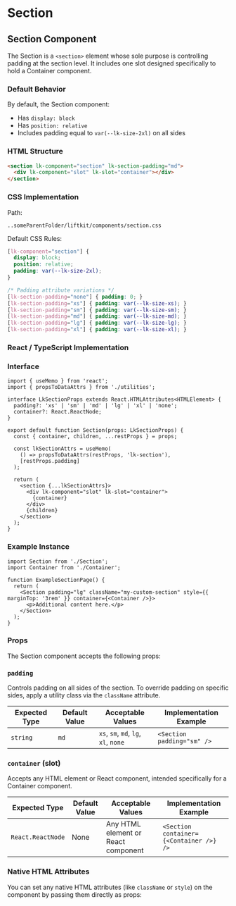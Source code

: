 # Section

## Section Component

The Section is a `<section>` element whose sole purpose is controlling padding at the section level. It includes one slot designed specifically to hold a Container component.

### Default Behavior

By default, the Section component:

- Has `display: block`
- Has `position: relative`
- Includes padding equal to `var(--lk-size-2xl)` on all sides

### HTML Structure

```html
<section lk-component="section" lk-section-padding="md">
  <div lk-component="slot" lk-slot="container"></div>
</section>
```

### CSS Implementation

Path:

```
..someParentFolder/liftkit/components/section.css
```

Default CSS Rules:

```css
[lk-component="section"] {
  display: block;
  position: relative;
  padding: var(--lk-size-2xl);
}

/* Padding attribute variations */
[lk-section-padding="none"] { padding: 0; }
[lk-section-padding="xs"] { padding: var(--lk-size-xs); }
[lk-section-padding="sm"] { padding: var(--lk-size-sm); }
[lk-section-padding="md"] { padding: var(--lk-size-md); }
[lk-section-padding="lg"] { padding: var(--lk-size-lg); }
[lk-section-padding="xl"] { padding: var(--lk-size-xl); }
```

### React / TypeScript Implementation

### Interface

```tsx
import { useMemo } from 'react';
import { propsToDataAttrs } from './utilities';

interface LkSectionProps extends React.HTMLAttributes<HTMLElement> {
  padding?: 'xs' | 'sm' | 'md' | 'lg' | 'xl' | 'none';
  container?: React.ReactNode;
}

export default function Section(props: LkSectionProps) {
  const { container, children, ...restProps } = props;

  const lkSectionAttrs = useMemo(
    () => propsToDataAttrs(restProps, 'lk-section'),
    [restProps.padding]
  );

  return (
    <section {...lkSectionAttrs}>
      <div lk-component="slot" lk-slot="container">
        {container}
      </div>
      {children}
    </section>
  );
}
```

### Example Instance

```tsx
import Section from './Section';
import Container from './Container';

function ExampleSectionPage() {
  return (
    <Section padding="lg" className="my-custom-section" style={{ marginTop: '3rem' }} container={<Container />}>
      <p>Additional content here.</p>
    </Section>
  );
}
```

### Props

The Section component accepts the following props:

### `padding`

Controls padding on all sides of the section. To override padding on specific sides, apply a utility class via the `className` attribute.

| **Expected Type** | **Default Value** | **Acceptable Values** | **Implementation Example** |
| --- | --- | --- | --- |
| `string` | `md` | `xs`, `sm`, `md`, `lg`, `xl`, `none` | `<Section padding="sm" />` |

### `container` (slot)

Accepts any HTML element or React component, intended specifically for a Container component.

| **Expected Type** | **Default Value** | **Acceptable Values** | **Implementation Example** |
| --- | --- | --- | --- |
| `React.ReactNode` | None | Any HTML element or React component | `<Section container={<Container />} />` |

### Native HTML Attributes

You can set any native HTML attributes (like `className` or `style`) on the component by passing them directly as props: